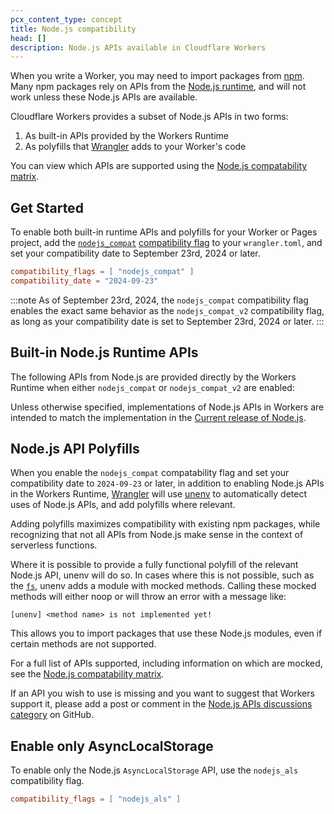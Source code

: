 ```yaml
---
pcx_content_type: concept
title: Node.js compatibility
head: []
description: Node.js APIs available in Cloudflare Workers
---
```



When you write a Worker, you may need to import packages from [npm](https://www.npmjs.com/). Many npm packages rely on APIs from the [Node.js runtime](https://nodejs.org/en/about), and will not work unless these Node.js APIs are available.

Cloudflare Workers provides a subset of Node.js APIs in two forms:

1. As built-in APIs provided by the Workers Runtime
2. As polyfills that [Wrangler](/workers/wrangler/) adds to your Worker's code

You can view which APIs are supported using the [Node.js compatability matrix](https://workers-nodejs-compat-matrix.pages.dev).

## Get Started

To enable both built-in runtime APIs and polyfills for your Worker or Pages project, add the [`nodejs_compat`](/workers/configuration/compatibility-flags/#nodejs-compatibility-flag) [compatibility flag](/workers/configuration/compatibility-flags/#nodejs-compatibility-flag) to your `wrangler.toml`, and set your compatibility date to September 23rd, 2024 or later.

```toml title="wrangler.toml"
compatibility_flags = [ "nodejs_compat" ]
compatibility_date = "2024-09-23"
```

:::note
As of September 23rd, 2024, the `nodejs_compat` compatibility flag enables the exact same behavior as the `nodejs_compat_v2` compatibility flag, as long as your compatibility date is set to September 23rd, 2024 or later.
:::

## Built-in Node.js Runtime APIs

The following APIs from Node.js are provided directly by the Workers Runtime when either `nodejs_compat` or `nodejs_compat_v2` are enabled:

<DirectoryListing />

Unless otherwise specified, implementations of Node.js APIs in Workers are intended to match the implementation in the [Current release of Node.js](https://github.com/nodejs/release#release-schedule).

## Node.js API Polyfills

When you enable the `nodejs_compat` compatability flag and set your compatibility date to `2024-09-23` or later, in addition to enabling Node.js APIs in the Workers Runtime, [Wrangler](/workers/wrangler/) will use [unenv](https://github.com/unjs/unenv) to automatically detect uses of Node.js APIs, and add polyfills where relevant.

Adding polyfills maximizes compatibility with existing npm packages, while recognizing that not all APIs from Node.js make sense in the context of serverless functions.

Where it is possible to provide a fully functional polyfill of the relevant Node.js API, unenv will do so.
In cases where this is not possible, such as the [`fs`](https://nodejs.org/api/fs.html), unenv adds a module with mocked methods.
Calling these mocked methods will either noop or will throw an error with a message like:

```
[unenv] <method name> is not implemented yet!
```

This allows you to import packages that use these Node.js modules, even if certain methods are not supported.

For a full list of APIs supported, including information on which are mocked, see the [Node.js compatability matrix](https://workers-nodejs-compat-matrix.pages.dev).

If an API you wish to use is missing and you want to suggest that Workers support it, please add a post or comment in the
[Node.js APIs discussions category](https://github.com/cloudflare/workerd/discussions/categories/node-js-apis) on GitHub.

## Enable only AsyncLocalStorage

To enable only the Node.js `AsyncLocalStorage` API, use the `nodejs_als` compatibility flag.

```toml
compatibility_flags = [ "nodejs_als" ]
```

